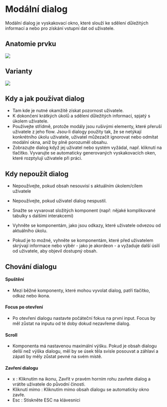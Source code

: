 

<Meta title="2. Guideline/Modální dialog (úpravy)" /> 


# Modální dialog

Modální dialog je vyskakovací okno, které slouží ke sdělení důležitých informací a nebo pro získání vstupní dat od uživatele. 

## Anatomie prvku
<img src="https://via.placeholder.com/468x400?text=Ukázka modálu popis částí " />


## Varianty 
<img src="https://via.placeholder.com/468x400?text=Varianty modálů, desktop, mobil" />



## Kdy a jak používat dialog

- Tam kde je nutné okamžitě získat pozornost uživatele. 
- K dokončení krátkých úkolů a sdělení důležitých informací, spjatý s úkolem uživatele. 
- Používejte střídmě, protože modály jsou rušivými elementy, které přeruší uživatele z jeho flow. Jsou-li dialogy použity tak, že se netýkají konkrétního úkolu uživatele, uživatel můžezačít ignorovat nebo odmítat modální okna, aniž by plně porozuměl obsahu.
- Zobrazujte dialog  když jej uživatel nebo systém vyžádal, např. kliknutí na tlačítko. Vyvarujte se automaticky generovaných vyskakovacích oken, které rozptylují uživatele při práci.


## Kdy nepoužít dialog

-   Nepoužívejte, pokud obsah nesouvisí s aktuálním úkolem/cílem uživatele
-   Nepoužívejte, pokud uživatel dialog nespustil.

-   Snažte se vyvarovat složitých komponent (např: nějaké komplikované tabulky s dalšími interakcemi)
-   Vyhněte se komponentám, jako jsou odkazy, které uživatele odvezou od aktuálního úkolu.
-   Pokud je to možné, vyhněte se komponentám, které před uživatelem skrývají informace nebo výběr - jako je akordeon  - a vyžaduje další úsilí od uživatele, aby objevil dostupný obsah.


## Chování dialogu

#### Spuštění 
- Mezi běžné komponenty, které mohou vyvolat dialog, patří tlačítko, odkaz nebo ikona.

#### Focus po otevření 
- Po otevření dialogu nastavte počáteční fokus na první input. Focus by měl zůstat na inputu od té doby dokud nezavřeme dialog.

#### Scroll 
- Komponenta má nastavenou maximální výšku. Pokud je obsah dialogu delší než výška dialogu, měl by se úsek těla svisle posouvat a záhlaví a zápatí by měly zůstat pevné na svém místě.  

#### Zavření dialogu

-   x : Kliknutím na ikonu, Zavřít v pravém horním rohu zavřete dialog a vrátíte uživatele do původní činosti.
-   Kliknutí mimo : Kliknutím mimo obsah dialogu se automaticky okno zavře.
-   Esc : Stiskněte ESC na klávesnici 